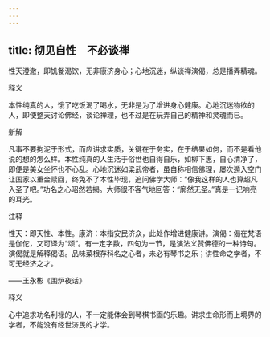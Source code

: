 ```yaml
---
---
---
```

title: 彻见自性　不必谈禅
---



性天澄澈，即饥餐渴饮，无非康济身心；心地沉迷，纵谈禅演偈，总是播弄精魂。

释义

本性纯真的人，饿了吃饭渴了喝水，无非是为了增进身心健康。心地沉迷物欲的人，即使整天讨论佛经，谈论禅理，也不过是在玩弄自己的精神和灵魂而已。

新解

凡事不要拘泥于形式，而应讲求实质，关键在于务实，在于结果如何，而不是看他说的想的怎么样。本性纯真的人生活于俗世也自得自乐，如柳下惠，自心清净了，即便是美女坐怀也不心乱。心地沉迷如梁武帝者，虽自称相信佛理，屡次遁入空门让国家以重金赎回，终免不了本性毕现，追问佛学大师：“像我这样的人也算超凡入圣了吧。”功名之心昭然若揭。大师很不客气地回答：“廓然无圣。”真是一记响亮的耳光。

注释

性天：即天性、本性。康济：本指安民济众，此处作增进健康讲。演偈：偈在梵语是伽佗，又可译为“颂”。有一定字数，四句为一节，是演法义赞佛德的一种诗句。演偈就是解释偈语。品味菜根存科名之心者，未必有琴书之乐；讲性命之学者，不可无经济之才。

——王永彬《围炉夜话》

释义

心中追求功名利禄的人，不一定能体会到琴棋书画的乐趣。讲求生命形而上境界的学者，不能没有经世济民的才学。